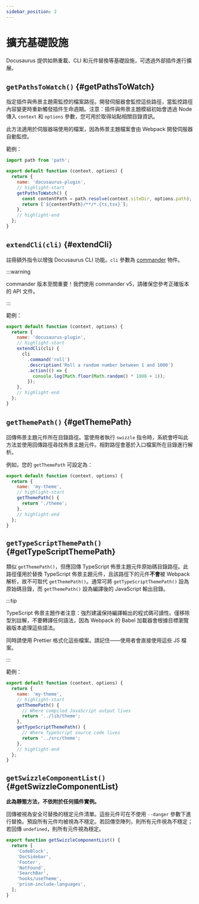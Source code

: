```yaml
---
sidebar_position: 2
---
```


# 擴充基礎設施

Docusaurus 提供如熱重載、CLI 和元件替換等基礎設施，可透過外部插件進行擴展。

## `getPathsToWatch()` {#getPathsToWatch}

指定插件與佈景主題需監控的檔案路徑。開發伺服器會監控這些路徑，當監控路徑內容變更時重新觸發插件生命週期。注意：插件與佈景主題模組初始會透過 Node 傳入 `context` 和 `options` 參數，您可用於取得站點相關目錄資訊。

此方法適用於伺服器端使用的檔案，因為佈景主題檔案會由 Webpack 開發伺服器自動監控。

範例：

```js title="docusaurus-plugin/src/index.js"
import path from 'path';

export default function (context, options) {
  return {
    name: 'docusaurus-plugin',
    // highlight-start
    getPathsToWatch() {
      const contentPath = path.resolve(context.siteDir, options.path);
      return [`${contentPath}/**/*.{ts,tsx}`];
    },
    // highlight-end
  };
}
```

## `extendCli(cli)` {#extendCli}

註冊額外指令以增強 Docusaurus CLI 功能。`cli` 參數為 [commander](https://www.npmjs.com/package/commander/v/5.1.0) 物件。

:::warning

commander 版本至關重要！我們使用 commander v5，請確保您參考正確版本的 API 文件。

:::

範例：

```js title="docusaurus-plugin/src/index.js"
export default function (context, options) {
  return {
    name: 'docusaurus-plugin',
    // highlight-start
    extendCli(cli) {
      cli
        .command('roll')
        .description('Roll a random number between 1 and 1000')
        .action(() => {
          console.log(Math.floor(Math.random() * 1000 + 1));
        });
    },
    // highlight-end
  };
}
```

## `getThemePath()` {#getThemePath}

回傳佈景主題元件所在目錄路徑。當使用者執行 `swizzle` 指令時，系統會呼叫此方法並使用回傳路徑尋找佈景主題元件。相對路徑會基於入口檔案所在目錄進行解析。

例如，您的 `getThemePath` 可設定為：

```js title="my-theme/src/index.js"
export default function (context, options) {
  return {
    name: 'my-theme',
    // highlight-start
    getThemePath() {
      return './theme';
    },
    // highlight-end
  };
}
```

## `getTypeScriptThemePath()` {#getTypeScriptThemePath}

類似 `getThemePath()`，但應回傳 TypeScript 佈景主題元件原始碼目錄路徑。此路徑僅用於替換 TypeScript 佈景主題元件，且該路徑下的元件**不會**被 Webpack 解析，故不可取代 `getThemePath()`。通常可將 `getTypeScriptThemePath()` 設為原始碼目錄，而 `getThemePath()` 設為編譯後的 JavaScript 輸出目錄。

:::tip

TypeScript 佈景主題作者注意：強烈建議保持編譯輸出的程式碼可讀性。僅移除型別註解，不要轉譯任何語法，因為 Webpack 的 Babel 加載器會根據目標瀏覽器版本處理這些語法。

同時請使用 Prettier 格式化這些檔案。請記住——使用者會直接使用這些 JS 檔案。

:::

範例：

```js title="my-theme/src/index.js"
export default function (context, options) {
  return {
    name: 'my-theme',
    // highlight-start
    getThemePath() {
      // Where compiled JavaScript output lives
      return '../lib/theme';
    },
    getTypeScriptThemePath() {
      // Where TypeScript source code lives
      return '../src/theme';
    },
    // highlight-end
  };
}
```

## `getSwizzleComponentList()` {#getSwizzleComponentList}

**此為靜態方法，不依附於任何插件實例。**

回傳被視為安全可替換的穩定元件清單。這些元件可在不使用 `--danger` 參數下進行替換。預設所有元件均被視為不穩定。若回傳空陣列，則所有元件視為不穩定；若回傳 `undefined`，則所有元件視為穩定。

```js title="my-theme/src/index.js"
export function getSwizzleComponentList() {
  return [
    'CodeBlock',
    'DocSidebar',
    'Footer',
    'NotFound',
    'SearchBar',
    'hooks/useTheme',
    'prism-include-languages',
  ];
}
```